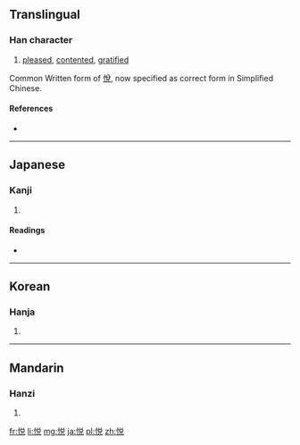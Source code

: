 {{also|悅}}
==Translingual==

===Han character===
{{Han char|rn=61|rad=心|as=07|sn=10|four=|canj=心金口山 (PCRU), X心金口山 (XPCRU)|ids=⿰[[忄]][[兑]]}}

# [[pleased]], [[contented]], [[gratified]]

Common Written form of [[悅]], now specified as correct form in Simplified Chinese.

====References====
* {{Han ref|kx=0388.341|dkj=10629|dj=0718.270|hdz=42306.150|uh=60A6|ud=24742}}

----

==Japanese==

===Kanji===
{{ja-kanji|grade=c|rs=心07}}

# {{defn|Japanese|sort=心07}}

====Readings====
* {{ja-readings|on=[[えつ]] (etsu)|kun=[[よろこぶ]] (yorokobu)}}

----

==Korean==

===Hanja===
{{ko-hanja|hangeul=열|eumhun=|rv=yeol|mr=yŏl|y=yel}}

# {{defn|Korean|sort=心07}}

----

==Mandarin==

===Hanzi===
{{cmn-hanzi|tra=悅|pin=[[mēn]] ([[men1]]), [[yuè]] ([[yue4]])|wg=men<sup>1</sup>, yüeh<sup>4</sup>}}

# {{defn|Mandarin|sort=心07}}

[[fr:悦]]
[[li:悦]]
[[mg:悦]]
[[ja:悦]]
[[pl:悦]]
[[zh:悦]]